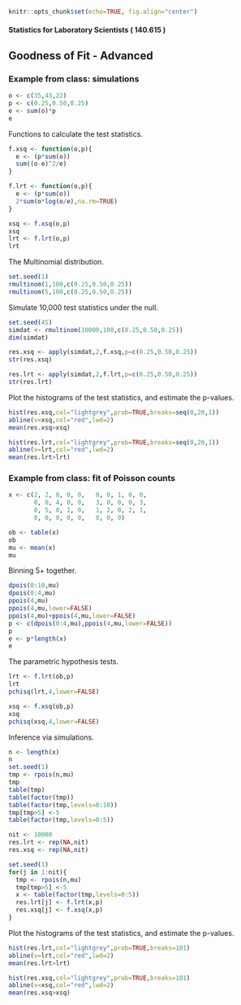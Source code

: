 ```r
knitr::opts_chunk$set(echo=TRUE, fig.align="center")
```

#### Statistics for Laboratory Scientists ( 140.615 )

## Goodness of Fit - Advanced

### Example from class: simulations 

```r
o <- c(35,43,22)
p <- c(0.25,0.50,0.25)
e <- sum(o)*p
e
```

Functions to calculate the test statistics.

```r
f.xsq <- function(o,p){
  e <- (p*sum(o))
  sum((o-e)^2/e)
}

f.lrt <- function(o,p){
  e <- (p*sum(o))
  2*sum(o*log(o/e),na.rm=TRUE)
}

xsq <- f.xsq(o,p)
xsq
lrt <- f.lrt(o,p)
lrt
```

The Multinomial distribution.

```r
set.seed(1)
rmultinom(1,100,c(0.25,0.50,0.25))
rmultinom(5,100,c(0.25,0.50,0.25))
```

Simulate 10,000 test statistics under the null.

```r
set.seed(45)
simdat <- rmultinom(10000,100,c(0.25,0.50,0.25))
dim(simdat)

res.xsq <- apply(simdat,2,f.xsq,p=c(0.25,0.50,0.25))
str(res.xsq)

res.lrt <- apply(simdat,2,f.lrt,p=c(0.25,0.50,0.25))
str(res.lrt)
```

Plot the histograms of the test statistics, and estimate the p-values.

```r
hist(res.xsq,col="lightgrey",prob=TRUE,breaks=seq(0,20,1))
abline(v=xsq,col="red",lwd=2)
mean(res.xsq>xsq)

hist(res.lrt,col="lightgrey",prob=TRUE,breaks=seq(0,20,1))
abline(v=lrt,col="red",lwd=2)
mean(res.lrt>lrt)
```

### Example from class: fit of Poisson counts

```r
x <- c(2, 2, 0, 0, 0,   0, 0, 1, 0, 0,
       0, 0, 4, 0, 0,   3, 0, 0, 0, 3,
       0, 5, 0, 1, 0,   1, 2, 0, 2, 1,
       0, 0, 0, 0, 0,   0, 0, 0)

ob <- table(x)
ob
mu <- mean(x)
mu
```

Binning 5+ together.

```r
dpois(0:10,mu)
dpois(0:4,mu)
ppois(4,mu)
ppois(4,mu,lower=FALSE)
ppois(4,mu)+ppois(4,mu,lower=FALSE)
p <- c(dpois(0:4,mu),ppois(4,mu,lower=FALSE))
p
e <- p*length(x)
e
```

The parametric hypothesis tests.

```r
lrt <- f.lrt(ob,p)
lrt
pchisq(lrt,4,lower=FALSE)

xsq <- f.xsq(ob,p)
xsq
pchisq(xsq,4,lower=FALSE)
```

Inference via simulations. 

```r
n <- length(x)
n
set.seed(1)
tmp <- rpois(n,mu)
tmp
table(tmp)
table(factor(tmp))
table(factor(tmp,levels=0:10))
tmp[tmp>5] <-5
table(factor(tmp,levels=0:5))

nit <- 10000
res.lrt <- rep(NA,nit)
res.xsq <- rep(NA,nit)

set.seed(1)
for(j in 1:nit){
  tmp <- rpois(n,mu)
  tmp[tmp>5] <-5
  x <- table(factor(tmp,levels=0:5))
  res.lrt[j] <- f.lrt(x,p)
  res.xsq[j] <- f.xsq(x,p)
}
```

Plot the histograms of the test statistics, and estimate the p-values.

```r
hist(res.lrt,col="lightgrey",prob=TRUE,breaks=101)
abline(v=lrt,col="red",lwd=2)
mean(res.lrt>lrt)

hist(res.xsq,col="lightgrey",prob=TRUE,breaks=101)
abline(v=xsq,col="red",lwd=2)
mean(res.xsq>xsq)
```
